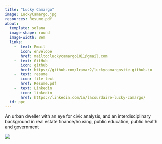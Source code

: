 ```yaml
---
title: "Lucky Camargo"
image: LuckyCamargo.jpg
resources: Resume.pdf
about: 
  template: solana
  image-shape: round
  image-width: 8em
  links: 
    -  text: Email
       icon: envelope
       href: mailto:luckycamargo1011@gmail.com
    -  text: GitHub
       icon: github
       href: https://github.com/lcamar2/luckycamargosite.github.io
    -  text: resume
       icon: file-text
       href: Resume.pdf
    -  text: Linkedin
       icon: linkedin
       href: https://linkedin.com/in/lacourdaire-lucky-camargo/
  id: ppc
---
```


::: {#ppc}
An urban dweller with an eye for civic analysis, and an interdisciplinary background in real estate finance/housing, public education, public health and government
:::

![](pic4.png){fig-align="center"}
